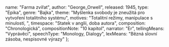 
  name: "Farma zvířat",
  author: "George_Orwell",
  released: 1945,
  type: "Epika",
  genre: "Bajka",
  theme: "Myšlenka svobody je zneužitá pro vytvoření totalitního systému",
  motives: "Totalitní režimy, manipulace s minulostí, ",
  timespace: "Statek v anglii, doba autora",
  composition: "Chronologická",
  compositionNote: "10 kapitol",
  narrator: "Er",
  tellingMeans: "Vyprávěcí",
  speechType: "Monology, Dialogy",
  lexMeans: "Bězná slovní zásoba, nespisovné výrazy"
};

<Title book={book} />

<Book book={book} />

## Postavy

TODO:

## Děj

TODO:

<GeorgeOrwell />

<AngLit20 />
